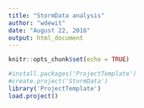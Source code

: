 ```yaml
---
title: "StormData analysis"
author: "wdewit"
date: "August 22, 2016"
output: html_document
---
```


```r
knitr::opts_chunk$set(echo = TRUE)
```


```r
#install.packages('ProjectTemplate')
#create.project('StormData')
library('ProjectTemplate')
load.project()
```